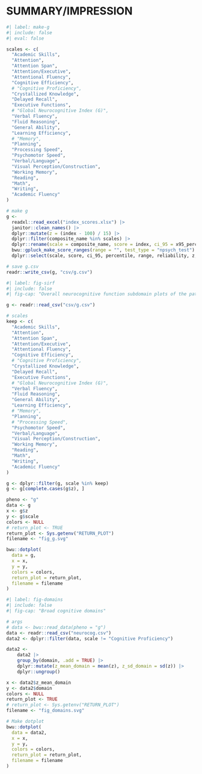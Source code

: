 # SUMMARY/IMPRESSION {#sec-sirf} 

```r
#| label: make-g
#| include: false
#| eval: false

scales <- c(
  "Academic Skills",
  "Attention",
  "Attention Span",
  "Attention/Executive",
  "Attentional Fluency",
  "Cognitive Efficiency",
  # "Cognitive Proficiency",
  "Crystallized Knowledge",
  "Delayed Recall",
  "Executive Functions",
  # "Global Neurocognitive Index (G)",
  "Verbal Fluency",
  "Fluid Reasoning",
  "General Ability",
  "Learning Efficiency",
  # "Memory",
  "Planning",
  "Processing Speed",
  "Psychomotor Speed",
  "Verbal/Language",
  "Visual Perception/Construction",
  "Working Memory",
  "Reading",
  "Math",
  "Writing",
  "Academic Fluency"
)

# make g
g <-
  readxl::read_excel("index_scores.xlsx") |>
  janitor::clean_names() |>
  dplyr::mutate(z = (index - 100) / 15) |>
  dplyr::filter(composite_name %in% scales) |>
  dplyr::rename(scale = composite_name, score = index, ci_95 = x95_percent_ci) |>
  bwu::gpluck_make_score_ranges(range = "", test_type = "npsych_test") |>
  dplyr::select(scale, score, ci_95, percentile, range, reliability, z, composition)

# save g.csv
readr::write_csv(g, "csv/g.csv")
```

```r
#| label: fig-sirf
#| include: false
#| fig-cap: "Overall neurocognitive function subdomain plots of the patient's strengths and weaknesses. _Note:_ _z_-Scores have a mean of 0 and a standard deviation of 1."

g <- readr::read_csv("csv/g.csv")

# scales
keep <- c(
  "Academic Skills",
  "Attention",
  "Attention Span",
  "Attention/Executive",
  "Attentional Fluency",
  "Cognitive Efficiency",
  # "Cognitive Proficiency",
  "Crystallized Knowledge",
  "Delayed Recall",
  "Executive Functions",
  # "Global Neurocognitive Index (G)",
  "Verbal Fluency",
  "Fluid Reasoning",
  "General Ability",
  "Learning Efficiency",
  # "Memory",
  "Planning",
  # "Processing Speed",
  "Psychomotor Speed",
  "Verbal/Language",
  "Visual Perception/Construction",
  "Working Memory",
  "Reading",
  "Math",
  "Writing",
  "Academic Fluency"
)

g <- dplyr::filter(g, scale %in% keep)
g <- g[complete.cases(g$z), ]

pheno <- "g"
data <- g
x <- g$z
y <- g$scale
colors <- NULL
# return_plot <- TRUE
return_plot <- Sys.getenv("RETURN_PLOT")
filename <- "fig_g.svg"

bwu::dotplot(
  data = g,
  x = x,
  y = y,
  colors = colors,
  return_plot = return_plot,
  filename = filename
)
```

```r
#| label: fig-domains
#| include: false
#| fig-cap: "Broad cognitive domains"

# args
# data <- bwu::read_data(pheno = "g")
data <- readr::read_csv("neurocog.csv")
data2 <- dplyr::filter(data, scale != "Cognitive Proficiency")

data2 <-
    data2 |>
    group_by(domain, .add = TRUE) |>
    dplyr::mutate(z_mean_domain = mean(z), z_sd_domain = sd(z)) |>
    dplyr::ungroup()

x <- data2$z_mean_domain
y <- data2$domain
colors <- NULL
return_plot <- TRUE
# return_plot <- Sys.getenv("RETURN_PLOT")
filename <- "fig_domains.svg"

# Make dotplot
bwu::dotplot(
  data = data2,
  x = x,
  y = y,
  colors = colors,
  return_plot = return_plot,
  filename = filename
)
```


```{=typst}
#let domain(file_fig) = {
  let font = (font: "Fira Sans", size: 9pt)
  set text(..font)
figure([#image(file_fig, width: 70%)],
  placement: none,
  caption: figure.caption(position: bottom, [Overall neurocognitive function subdomain plots of the patient's strengths and weaknesses. _Note:_ _z_-Scores have a mean of 0 and a standard deviation of 1.]),
  kind: "image",
  supplement: [Figure],
  gap: 0.5em,
  )
}
```

```{=typst}
#let file_fig = "fig_g.svg"
#domain(
  file_fig
)
```

```{=typst}
#let file_fig = "fig_domains.svg"
#domain(
  file_fig
)
```

